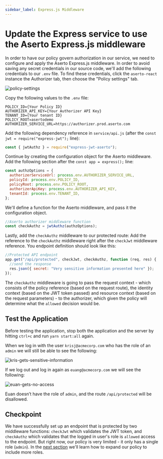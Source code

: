 ```yaml
---
sidebar_label: Express.js Middleware
---
```


# Update the Express service to use the Aserto Express.js middleware

In order to have our policy govern authorization in our service, we need to configure and apply the Aserto Express.js middleware. In order to avoid saving any secret credentials in our source code, we'll add the following credentials to our `.env` file. To find these credentials, click the `aserto-react` instance the Authorizer tab, then choose the "Policy settings" tab.

![policy-settings](/quickstart-react-and-node/policy-settings.png)

Copy the following values to the `.env` file:

```
POLICY_ID={Your Policy ID}
AUTHORIZER_API_KEY={Your Authorizer API Key}
TENANT_ID={Your tenant ID}
POLICY_ROOT=asertodemo
AUTHORIZER_SERVICE_URL=https://authorizer.prod.aserto.com
```

Add the following dependency reference in `service/api.js` (after the `const jwt = require("express-jwt");` line):

```javascript
const { jwtAuthz } = require("express-jwt-aserto");
```

Continue by creating the configuration object for the Aserto middleware. Add the following section after the `const app = express();` line:

```javascript
const authzOptions = {
  authorizerServiceUrl: process.env.AUTHORIZER_SERVICE_URL,
  policyId: process.env.POLICY_ID,
  policyRoot: process.env.POLICY_ROOT,
  authorizerApiKey: process.env.AUTHORIZER_API_KEY,
  tenantId: process.env.TENANT_ID,
};
```

We'll define a function for the Aserto middleware, and pass it the configuration object.

```javascript
//Aserto authorizer middleware function
const checkAuthz = jwtAuthz(authzOptions);
```

Lastly, add the `checkAuthz` middleware to our protected route: Add the reference to the `checkAuthz` middleware right after the `checkJwt` middleware reference. You endpoint definition should look like this:

```javascript
//Protected API endpoint
app.get("/api/protected", checkJwt, checkAuthz, function (req, res) {
  //send the response
  res.json({ secret: "Very sensitive information presented here" });
});
```

The `checkAuthz` middleware is going to pass the request context - which consists of the policy reference (based on the request route), the identity context (based on the JWT token passed) and resource context (based on the request parameters) - to the authorizer, which given the policy will determine what the `allowed` decision would be.

## Test the Application

Before testing the application, stop both the application and the server by hitting `ctrl+c` and run `yarn start:all` again.

When we log in with the user `krisj@acmecorp.com` who has the role of an `admin` we will still be able to see the following:

![kris-gets-sensitive-information](/quickstart-react-and-node/kris-gets-sensitive-information.png)

If we log out and log in again as `euang@acmecorp.com` we will see the following:

![euan-gets-no-access](/quickstart-react-and-node/euan-gets-no-access.png)

Euan doesn’t have the role of `admin`, and the route `/api/protected` will be disallowed.

## Checkpoint

We have successfully set up an endpoint that is protected by two middleware functions: `checkJwt` which validates the JWT token, and `checkAuthz` which validates that the logged in user's role is `allowed` access to the endpoint. But right now, our policy is very limited - it only has a single role (`admin`). In the [next section](support-more-roles) we'll learn how to expand our policy to include more roles.
